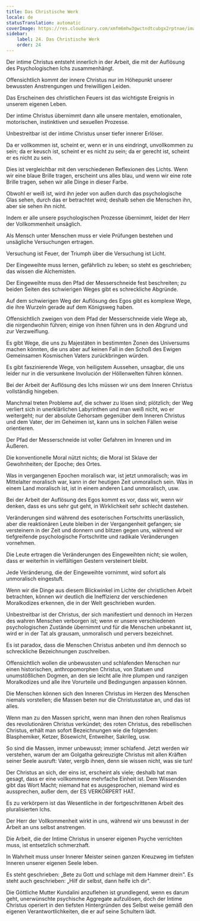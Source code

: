 ```yaml
---
title: Das Christische Werk
locale: de
statusTranslation: automatic
coverImage: https://res.cloudinary.com/xmfm6mhw3gwctndtcubgx2rptnae/image/upload/v1741354419/small_cover_la_gran_rebelion_28716e29d2.webp
sidebar:
    label: 24. Das Christische Werk
    order: 24
---
```

Der intime Christus entsteht innerlich in der Arbeit, die mit der Auflösung des Psychologischen Ichs zusammenhängt.

Offensichtlich kommt der innere Christus nur im Höhepunkt unserer bewussten Anstrengungen und freiwilligen Leiden.

Das Erscheinen des christlichen Feuers ist das wichtigste Ereignis in unserem eigenen Leben.

Der intime Christus übernimmt dann alle unsere mentalen, emotionalen, motorischen, instinktiven und sexuellen Prozesse.

Unbestreitbar ist der intime Christus unser tiefer innerer Erlöser.

Da er vollkommen ist, scheint er, wenn er in uns eindringt, unvollkommen zu sein; da er keusch ist, scheint er es nicht zu sein; da er gerecht ist, scheint er es nicht zu sein.

Dies ist vergleichbar mit den verschiedenen Reflexionen des Lichts. Wenn wir eine blaue Brille tragen, erscheint uns alles blau, und wenn wir eine rote Brille tragen, sehen wir alle Dinge in dieser Farbe.

Obwohl er weiß ist, wird ihn jeder von außen durch das psychologische Glas sehen, durch das er betrachtet wird; deshalb sehen die Menschen ihn, aber sie sehen ihn nicht.

Indem er alle unsere psychologischen Prozesse übernimmt, leidet der Herr der Vollkommenheit unsäglich.

Als Mensch unter Menschen muss er viele Prüfungen bestehen und unsägliche Versuchungen ertragen.

Versuchung ist Feuer, der Triumph über die Versuchung ist Licht.

Der Eingeweihte muss lernen, gefährlich zu leben; so steht es geschrieben; das wissen die Alchemisten.

Der Eingeweihte muss den Pfad der Messerschneide fest beschreiten; zu beiden Seiten des schwierigen Weges gibt es schreckliche Abgründe.

Auf dem schwierigen Weg der Auflösung des Egos gibt es komplexe Wege, die ihre Wurzeln gerade auf dem Königsweg haben.

Offensichtlich zweigen von dem Pfad der Messerschneide viele Wege ab, die nirgendwohin führen; einige von ihnen führen uns in den Abgrund und zur Verzweiflung.

Es gibt Wege, die uns zu Majestäten in bestimmten Zonen des Universums machen könnten, die uns aber auf keinen Fall in den Schoß des Ewigen Gemeinsamen Kosmischen Vaters zurückbringen würden.

Es gibt faszinierende Wege, von heiligstem Aussehen, unsagbar, die uns leider nur in die versunkene Involución der Höllenwelten führen können.

Bei der Arbeit der Auflösung des Ichs müssen wir uns dem Inneren Christus vollständig hingeben.

Manchmal treten Probleme auf, die schwer zu lösen sind; plötzlich; der Weg verliert sich in unerklärlichen Labyrinthen und man weiß nicht, wo er weitergeht; nur der absolute Gehorsam gegenüber dem Inneren Christus und dem Vater, der im Geheimen ist, kann uns in solchen Fällen weise orientieren.

Der Pfad der Messerschneide ist voller Gefahren im Inneren und im Äußeren.

Die konventionelle Moral nützt nichts; die Moral ist Sklave der Gewohnheiten; der Epoche; des Ortes.

Was in vergangenen Epochen moralisch war, ist jetzt unmoralisch; was im Mittelalter moralisch war, kann in der heutigen Zeit unmoralisch sein. Was in einem Land moralisch ist, ist in einem anderen Land unmoralisch, usw.

Bei der Arbeit der Auflösung des Egos kommt es vor, dass wir, wenn wir denken, dass es uns sehr gut geht, in Wirklichkeit sehr schlecht dastehen.

Veränderungen sind während des esoterischen Fortschritts unerlässlich, aber die reaktionären Leute bleiben in der Vergangenheit gefangen; sie versteinern in der Zeit und donnern und blitzen gegen uns, während wir tiefgreifende psychologische Fortschritte und radikale Veränderungen vornehmen.

Die Leute ertragen die Veränderungen des Eingeweihten nicht; sie wollen, dass er weiterhin in vielfältigen Gestern versteinert bleibt.

Jede Veränderung, die der Eingeweihte vornimmt, wird sofort als unmoralisch eingestuft.

Wenn wir die Dinge aus diesem Blickwinkel im Lichte der christlichen Arbeit betrachten, können wir deutlich die Ineffizienz der verschiedenen Moralkodizes erkennen, die in der Welt geschrieben wurden.

Unbestreitbar ist der Christus, der sich manifestiert und dennoch im Herzen des wahren Menschen verborgen ist; wenn er unsere verschiedenen psychologischen Zustände übernimmt und für die Menschen unbekannt ist, wird er in der Tat als grausam, unmoralisch und pervers bezeichnet.

Es ist paradox, dass die Menschen Christus anbeten und ihm dennoch so schreckliche Bezeichnungen zuschreiben.

Offensichtlich wollen die unbewussten und schlafenden Menschen nur einen historischen, anthropomorphen Christus, von Statuen und unumstößlichen Dogmen, an den sie leicht alle ihre plumpen und ranzigen Moralkodizes und alle ihre Vorurteile und Bedingungen anpassen können.

Die Menschen können sich den Inneren Christus im Herzen des Menschen niemals vorstellen; die Massen beten nur die Christusstatue an, und das ist alles.

Wenn man zu den Massen spricht, wenn man ihnen den rohen Realismus des revolutionären Christus verkündet; des roten Christus, des rebellischen Christus, erhält man sofort Bezeichnungen wie die folgenden: Blasphemiker, Ketzer, Bösewicht, Entweiher, Sakrileg, usw.

So sind die Massen, immer unbewusst; immer schlafend. Jetzt werden wir verstehen, warum der am Golgatha gekreuzigte Christus mit allen Kräften seiner Seele ausruft: Vater, vergib ihnen, denn sie wissen nicht, was sie tun!

Der Christus an sich, der eins ist, erscheint als viele; deshalb hat man gesagt, dass er eine vollkommene mehrfache Einheit ist. Dem Wissenden gibt das Wort Macht; niemand hat es ausgesprochen, niemand wird es aussprechen, außer dem, der ES VERKÖRPERT HAT.

Es zu verkörpern ist das Wesentliche in der fortgeschrittenen Arbeit des pluralisierten Ichs.

Der Herr der Vollkommenheit wirkt in uns, während wir uns bewusst in der Arbeit an uns selbst anstrengen.

Die Arbeit, die der Intime Christus in unserer eigenen Psyche verrichten muss, ist entsetzlich schmerzhaft.

In Wahrheit muss unser Innerer Meister seinen ganzen Kreuzweg im tiefsten Inneren unserer eigenen Seele leben.

Es steht geschrieben: „Bete zu Gott und schlage mit dem Hammer drein". Es steht auch geschrieben: „Hilf dir selbst, dann helfe ich dir".

Die Göttliche Mutter Kundalini anzuflehen ist grundlegend, wenn es darum geht, unerwünschte psychische Aggregate aufzulösen, doch der Intime Christus operiert in den tiefsten Hintergründen des Selbst weise gemäß den eigenen Verantwortlichkeiten, die er auf seine Schultern lädt.

